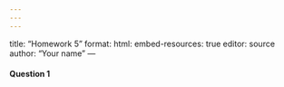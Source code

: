 ```yaml
---
---
---
```

title: "Homework 5"
format: 
  html:
    embed-resources: true
editor: source
author: "Your name"
---


#### Question 1

```r

```

